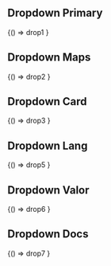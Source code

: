 

<Meta title="Components/Dropdowns" />

## Dropdown Primary

<Canvas>
 <Story name="Primary">
  {() => drop1
  }
 </Story>
</Canvas>

## Dropdown Maps

<Canvas>
 <Story name="Dropdown Maps">
  {() => drop2
  }
 </Story>
</Canvas>

## Dropdown Card

<Canvas>
 <Story name="Dropdown Card">
  {() => drop3
  }
 </Story>
</Canvas>


## Dropdown Lang

<Canvas>
 <Story name="Dropdown Menu Lang">
  {() => drop5
  }
 </Story>
</Canvas>

## Dropdown Valor

<Canvas className="bg-secondary">
 <Story name="Dropdown Valor">
  {() => drop6
  }
 </Story>
</Canvas>


## Dropdown Docs

<Canvas>
 <Story name="Dropdown Docs">
  {() => drop7
  }
 </Story>
</Canvas>